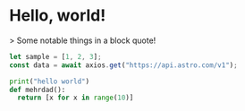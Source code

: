 # Hello, world!

<div className="font-serif">
  > Some notable things in a block quote!

```js
let sample = [1, 2, 3];
const data = await axios.get("https://api.astro.com/v1");
```

```python
print("hello world")
def mehrdad():
  return [x for x in range(10)]
```

</div>
